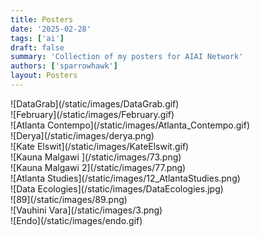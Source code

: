 ```yaml
---
title: Posters
date: '2025-02-28'
tags: ['ai']
draft: false
summary: 'Collection of my posters for AIAI Network'
authors: ['sparrowhawk']
layout: Posters
---
```


<section class="max-w-6xl mx-auto px-4 py-12 not-prose">
  <div class="columns-2 sm:columns-3 lg:columns-2 gap-4 space-y-4">
  <div className="w-full  h-auto">
    ![DataGrab](/static/images/DataGrab.gif)
  </div>
  <div className="w-full  h-auto">
    ![February](/static/images/February.gif)
  </div>
  <div className="w-full  h-auto">
    ![Atlanta Contempo](/static/images/Atlanta_Contempo.gif)
  </div>
  <div className="w-full  h-auto">
    ![Derya](/static/images/derya.png)
  </div>
  <div className="w-full  h-auto">
    ![Kate Elswit](/static/images/KateElswit.gif)
  </div>
  <div className="w-full  h-auto">
    ![Kauna Malgawi ](/static/images/73.png)
  </div>
    <div className="w-full  h-auto">
    ![Kauna Malgawi 2](/static/images/77.png)
  </div>
  <div className="w-full  h-auto">
    ![Atlanta Studies](/static/images/12_AtlantaStudies.png)
  </div>
  <div className="w-full  h-auto">
    ![Data Ecologies](/static/images/DataEcologies.jpg)
  </div>
  <div className="w-full  h-auto">
    ![89](/static/images/89.png)
  </div>
    <div className="w-full  h-auto">
    ![Vauhini Vara](/static/images/3.png)
  </div>
 <div className="w-full h-auto ">
    ![Endo](/static/images/endo.gif)
  </div> 
</div>
</section>
